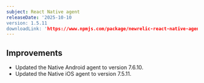 ```yaml
---
subject: React Native agent
releaseDate: '2025-10-10
version: 1.5.11
downloadLink: 'https://www.npmjs.com/package/newrelic-react-native-agent/v/1.5.10'
---
```



## Improvements

- Updated the Native Android agent to version 7.6.10.
- Updated the Native iOS agent to version 7.5.11.



